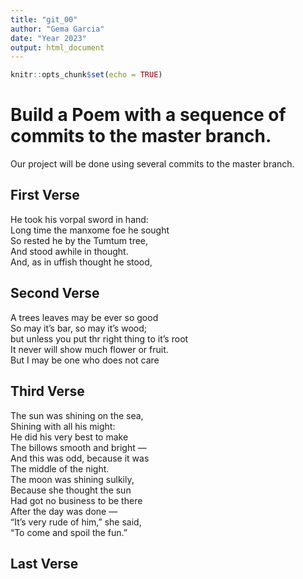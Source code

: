 ```yaml
---
title: "git_00"
author: "Gema Garcia"
date: "Year 2023"
output: html_document
---
```


```r
knitr::opts_chunk$set(echo = TRUE)
```
# Build a Poem with a sequence of commits to the master branch.
Our project will be done using several commits to the master branch.
<!-- Do not modify or change any text in "!--" bracketed areas such as this --- these are instructions to
you, if you change any of this the git program will notice it and compromise your git merging strategy !-->

## First Verse 
<!--Put the first five lines of a poem by Lewis Carrol in this section!-->
He took his vorpal sword in hand:  
Long time the manxome foe he sought  
So rested he by the Tumtum tree,  
And stood awhile in thought.  
And, as in uffish thought he stood,  

## Second Verse
<!--Put the first five lines of a poem by Robert Frost here!-->
A trees leaves may be ever so good  
So may it's bar, so may it's wood;  
but unless you put thr right thing to it's root  
It never will show much flower or fruit.  
But I may be one who does not care  

## Third Verse
<!--Put the first two verses of The Walrus and the Carpenter here!-->
The sun was shining on the sea,  
Shining with all his might:  
He did his very best to make  
The billows smooth and bright —  
And this was odd, because it was  
The middle of the night.  
The moon was shining sulkily,  
Because she thought the sun  
Had got no business to be there  
After the day was done —  
"It's very rude of him," she said,  
"To come and spoil the fun."  

## Last Verse
<!--Put a short poem of your choice 8-20 lines,here!-->
